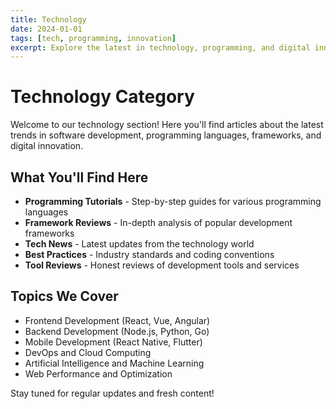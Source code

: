 ```yaml
---
title: Technology
date: 2024-01-01
tags: [tech, programming, innovation]
excerpt: Explore the latest in technology, programming, and digital innovation.
---
```


# Technology Category

Welcome to our technology section! Here you'll find articles about the latest trends in software development, programming languages, frameworks, and digital innovation.

## What You'll Find Here

- **Programming Tutorials** - Step-by-step guides for various programming languages
- **Framework Reviews** - In-depth analysis of popular development frameworks
- **Tech News** - Latest updates from the technology world
- **Best Practices** - Industry standards and coding conventions
- **Tool Reviews** - Honest reviews of development tools and services

## Topics We Cover

- Frontend Development (React, Vue, Angular)
- Backend Development (Node.js, Python, Go)
- Mobile Development (React Native, Flutter)
- DevOps and Cloud Computing
- Artificial Intelligence and Machine Learning
- Web Performance and Optimization

Stay tuned for regular updates and fresh content!

